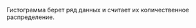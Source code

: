 
<RemadeInfo
  commponentName="Histogram"
  apiUrl="https://g2plot.antv.vision/en/docs/api/plots/histogram"
/>

Гистограмма берет ряд данных и считает их количественное распределение.

<HistogramExampleBasic />
